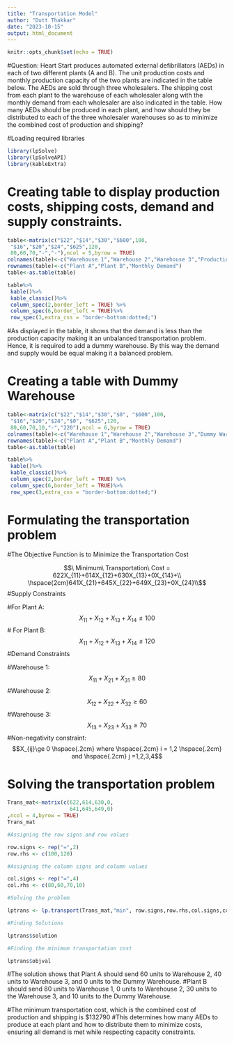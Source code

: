 ```yaml
---
title: "Transportation Model"
author: "Dutt Thakkar"
date: "2023-10-15"
output: html_document
---
```


```r
knitr::opts_chunk$set(echo = TRUE)
```

#Question: Heart Start produces automated external defibrillators (AEDs) in each of two different plants (A and B). The unit production costs and monthly production capacity of the two plants are indicated in the table below. The AEDs are sold through three wholesalers. The shipping cost from each plant to the warehouse of each wholesaler along with the monthly demand from each wholesaler are also indicated in the table. How many AEDs should be produced in each plant, and how should they be distributed to each of the three wholesaler warehouses so as to minimize the combined cost of production and shipping?

#Loading required libraries

```r
library(lpSolve)
library(lpSolveAPI)
library(kableExtra)
```

# Creating table to display production costs, shipping costs, demand and supply constraints.

```r
table<-matrix(c("$22","$14","$30","$600",100,
 "$16","$20","$24","$625",120,
 80,60,70,"-","-"),ncol = 5,byrow = TRUE)
colnames(table)<-c("Warehouse 1","Warehouse 2","Warehouse 3","Production Cost","Production Capacity")
rownames(table)<-c("Plant A","Plant B","Monthly Demand")
table<-as.table(table)
```

```r
table%>%
 kable()%>%
 kable_classic()%>%
 column_spec(2,border_left = TRUE) %>% 
 column_spec(6,border_left = TRUE)%>%
 row_spec(3,extra_css = "border-bottom:dotted;")
```

#As displayed in the table, it shows that the demand is less than the production capacity making it an unbalanced transportation problem. Hence, it is required to add a dummy warehouse. By this way the demand and supply would be equal making it a balanced problem. 

# Creating a table with Dummy Warehouse

```r
table<-matrix(c("$22","$14","$30","$0", "$600",100,
 "$16","$20","$24","$0", "$625",120,
 80,60,70,10,"-","220"),ncol = 6,byrow = TRUE)
colnames(table)<-c("Warehouse 1","Warehouse 2","Warehouse 3","Dummy Warehouse","Production Cost","Production Capacity")
rownames(table)<-c("Plant A","Plant B","Monthly Demand")
table<-as.table(table)
```

```r
table%>%
 kable()%>%
 kable_classic()%>%
 column_spec(2,border_left = TRUE) %>% 
 column_spec(6,border_left = TRUE)%>%
 row_spec(3,extra_css = "border-bottom:dotted;")
```

# Formulating the transportation problem

#The Objective Function is to Minimize the Transportation Cost

$$\ Minimum\ Transportation\ Cost = 622X_{11}+614X_{12}+630X_{13}+0X_{14}+\\ \hspace{2cm}641X_{21}+645X_{22}+649X_{23}+0X_{24}\\$$
#Supply Constraints

#For Plant A:
$$ X_{11}+X_{12}+X_{13}+X_{14}\le 100$$
# For Plant B:
$$ X_{11}+X_{12}+X_{13}+X_{14}\le 120$$
#Demand Constraints

#Warehouse 1:
$$X_{11}+X_{21}+X_{31}\ge 80$$
#Warehouse 2:
$$X_{12}+X_{22}+X_{32}\ge 60$$
#Warehouse 3:
$$X_{13}+X_{23}+X_{33}\ge 70$$
#Non-negativity constraint:
$$X_{ij}\ge 0 \hspace{.2cm} where \hspace{.2cm} i = 1,2 \hspace{.2cm} and \hspace{.2cm} j =1,2,3,4$$

# Solving the transportation problem

```r
Trans_mat<-matrix(c(622,614,630,0,
                    641,645,649,0)
,ncol = 4,byrow = TRUE)
Trans_mat
```

```r
#Assigning the row signs and row values

row.signs <- rep("=",2)
row.rhs <- c(100,120)

#Assigning the column signs and column values

col.signs <- rep("=",4)
col.rhs <- c(80,60,70,10)

#Solving the problem

lptrans <- lp.transport(Trans_mat,"min", row.signs,row.rhs,col.signs,col.rhs)

#Finding Solutions

lptrans$solution

#Finding the minimum transportation cost

lptrans$objval
```
#The solution shows that Plant A should send 60 units to Warehouse 2, 40 units to Warehouse 3, and 0 units to the Dummy Warehouse.
#Plant B should send 80 units to Warehouse 1, 0 units to Warehouse 2, 30 units to the Warehouse 3, and 10 units to the Dummy Warehouse.

#The minimum transportation cost, which is the combined cost of production and shipping is $132790
#This determines how many AEDs to produce at each plant and how to distribute them to minimize costs, ensuring all demand is met while respecting capacity constraints.
